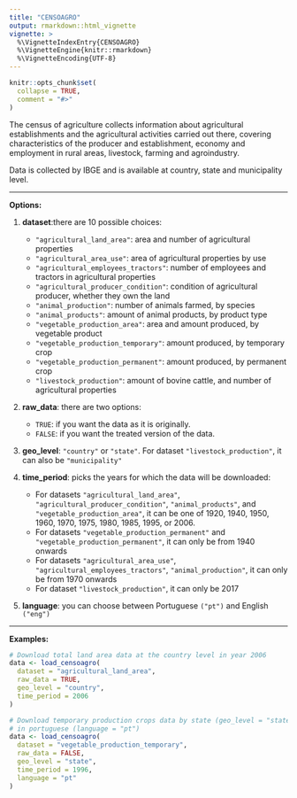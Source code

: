 ```yaml
---
title: "CENSOAGRO"
output: rmarkdown::html_vignette
vignette: >
  %\VignetteIndexEntry{CENSOAGRO}
  %\VignetteEngine{knitr::rmarkdown}
  %\VignetteEncoding{UTF-8}
---
```


```r
knitr::opts_chunk$set(
  collapse = TRUE,
  comment = "#>"
)
```


The census of agriculture collects information about agricultural establishments
and the agricultural activities carried out there, covering characteristics of the
producer and establishment, economy and employment in rural areas, livestock, 
farming and agroindustry. 

Data is collected by IBGE and is available at
country, state and municipality level.

***
**Options:**

  1.  **dataset**:there are 10 possible choices:
      * `"agricultural_land_area"`: area and number of agricultural properties
      * `"agricultural_area_use"`: area of agricultural properties by use
      * `"agricultural_employees_tractors"`: number of employees and tractors in agricultural properties
      * `"agricultural_producer_condition"`: condition of agricultural producer, whether they own the land
      * `"animal_production"`: number of animals farmed, by species
      * `"animal_products"`: amount of animal products, by product type
      * `"vegetable_production_area"`: area and amount produced, by vegetable product
      * `"vegetable_production_temporary"`: amount produced, by temporary crop
      * `"vegetable_production_permanent"`: amount produced, by permanent crop
      * `"livestock_production"`: amount of bovine cattle, and number of agricultural properties

  2.  **raw_data**: there are two options:

      * `TRUE`: if you want the data as it is originally.
      * `FALSE`: if you want the treated version of the data.

  3. **geo_level**: `"country"` or `"state"`. For dataset `"livestock_production"`, it can also be `"municipality"`   
  
  4.  **time_period**: picks the years for which the data will be
    downloaded:
      * For datasets `"agricultural_land_area"`, `"agricultural_producer_condition"`, `"animal_products"`, and `"vegetable_production_area"`, it can be one of 1920, 1940, 1950, 1960, 1970, 1975, 1980, 1985, 1995, or 2006.
      * For datasets `"vegetable_production_permanent"` and `"vegetable_production_permanent"`, it can only be from 1940 onwards
      * For datasets `"agricultural_area_use"`, `"agricultural_employees_tractors"`, `"animal_production"`, it can only be from 1970 onwards
      * For dataset `"livestock_production"`, it can only be 2017

  5.  **language**: you can choose between Portuguese `("pt")` and English
    `("eng")`
    
***

**Examples:**
```r
# Download total land area data at the country level in year 2006
data <- load_censoagro(
  dataset = "agricultural_land_area",
  raw_data = TRUE,
  geo_level = "country",
  time_period = 2006
)

# Download temporary production crops data by state (geo_level = "state") in year 2006
# in portuguese (language = "pt")
data <- load_censoagro(
  dataset = "vegetable_production_temporary",
  raw_data = FALSE,
  geo_level = "state",
  time_period = 1996,
  language = "pt"
)
```
